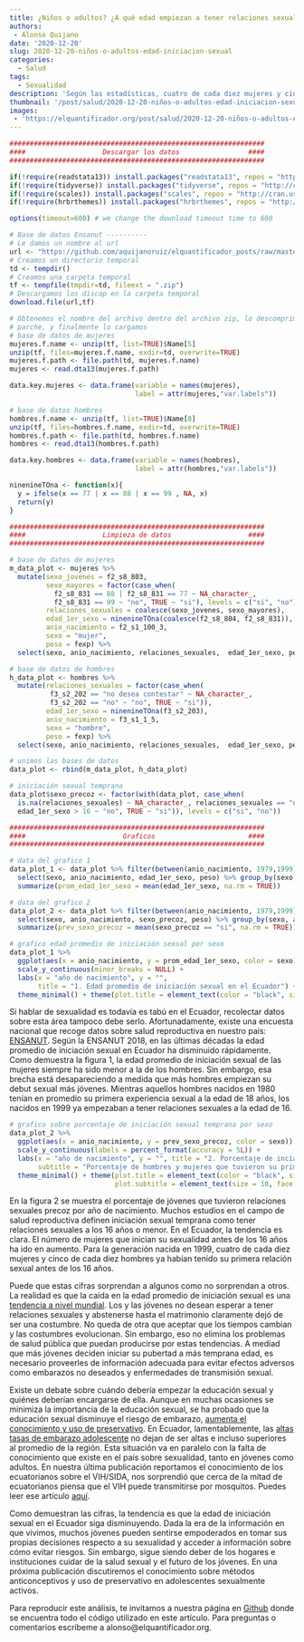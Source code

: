 ```yaml
---
title: ¿Niños o adultos? ¿A qué edad empiezan a tener relaciones sexuales los ecuatorianos?
authors:
 - Alonso Quijano
date: '2020-12-20'
slug: 2020-12-20-niños-o-adultos-edad-iniciacion-sexual
categories:
  - Salud
tags:
  - Sexualidad
description: 'Según las estadísticas, cuatro de cada diez mujeres y cinco de cada diez hombres tienen su primera relación sexual antes de los 16 años. La edad promedio de iniciación sexual de los hombres ha disminuido de 18 a 16 años de edad en las últimas décadas. La tendencia es que la edad de iniciación sexual en el Ecuador siga disminuyendo.'
thumbnail: '/post/salud/2020-12-20-niños-o-adultos-edad-iniciacion-sexual.jpg'
images: 
 - 'https://elquantificador.org/post/salud/2020-12-20-niños-o-adultos-edad-iniciacion-sexual.jpg'
---
```


```r
###############################################################
####                   Descargar los datos                 ####
###############################################################

if(!require(readstata13)) install.packages("readstata13", repos = "http://cran.us.r-project.org")
if(!require(tidyverse)) install.packages("tidyverse", repos = "http://cran.us.r-project.org")
if(!require(scales)) install.packages("scales", repos = "http://cran.us.r-project.org")
if(!require(hrbrthemes)) install.packages("hrbrthemes", repos = "http://cran.us.r-project.org")

options(timeout=600) # we change the download timeout time to 600

# Base de datos Ensanut ----------
# Le damos un nombre al url
url <- "https://github.com/aquijanoruiz/elquantificador_posts/raw/master/databases/salud/BDD_ENSANUT_2018_STATA_.zip"
# Creamos un directorio temporal
td <- tempdir()
# Creamos una carpeta temporal
tf <- tempfile(tmpdir=td, fileext = ".zip")
# Descargamos los discap en la carpeta temporal
download.file(url,tf)

# Obtenemos el nombre del archivo dentro del archivo zip, lo descomprimimos (unzip), obtenemos el nombre del 
# parche, y finalmente lo cargamos
# base de datos de mujeres
mujeres.f.name <- unzip(tf, list=TRUE)$Name[5] 
unzip(tf, files=mujeres.f.name, exdir=td, overwrite=TRUE)
mujeres.f.path <- file.path(td, mujeres.f.name)
mujeres <- read.dta13(mujeres.f.path)

data.key.mujeres <- data.frame(variable = names(mujeres), 
                               label = attr(mujeres,"var.labels"))

# base de datos hombres
hombres.f.name <- unzip(tf, list=TRUE)$Name[8] 
unzip(tf, files=hombres.f.name, exdir=td, overwrite=TRUE)
hombres.f.path <- file.path(td, hombres.f.name)
hombres <- read.dta13(hombres.f.path)

data.key.hombres <- data.frame(variable = names(hombres), 
                               label = attr(hombres,"var.labels"))

ninenineTOna <- function(x){ 
  y = ifelse(x == 77 | x == 88 | x == 99 , NA, x)
  return(y)
}

###############################################################
####                   Limpieza de datos                   ####
###############################################################

# base de datos de mujeres
m_data_plot <- mujeres %>% 
  mutate(sexo_jovenes = f2_s8_803,
         sexo_mayores = factor(case_when(
           f2_s8_831 == 88 | f2_s8_831 == 77 ~ NA_character_,
           f2_s8_831 == 99 ~ "no", TRUE ~ "si"), levels = c("si", "no")),
         relaciones_sexuales = coalesce(sexo_jovenes, sexo_mayores),
         edad_1er_sexo = ninenineTOna(coalesce(f2_s8_804, f2_s8_831)),
         anio_nacimiento = f2_s1_100_3,
         sexo = "mujer",
         peso = fexp) %>%
  select(sexo, anio_nacimiento, relaciones_sexuales,  edad_1er_sexo, peso)

# base de datos de hombres
h_data_plot <- hombres %>% 
  mutate(relaciones_sexuales = factor(case_when(
          f3_s2_202 == "no desea contestar" ~ NA_character_,
          f3_s2_202 == "no" ~ "no", TRUE ~ "si")),
         edad_1er_sexo = ninenineTOna(f3_s2_203),
         anio_nacimiento = f3_s1_1_5,
         sexo = "hombre",
         peso = fexp) %>% 
  select(sexo, anio_nacimiento, relaciones_sexuales,  edad_1er_sexo, peso)

# unimos las bases de datos
data_plot <- rbind(m_data_plot, h_data_plot)

# iniciación sexual temprana
data_plot$sexo_precoz <- factor(with(data_plot, case_when(
  is.na(relaciones_sexuales) ~ NA_character_, relaciones_sexuales == "no" ~ "no", 
  edad_1er_sexo > 16 ~ "no", TRUE ~ "si")), levels = c("si", "no"))

###############################################################
####                        Graficos                       ####
###############################################################

# data del grafico 1
data_plot_1 <- data_plot %>% filter(between(anio_nacimiento, 1979,1999)) %>% 
  select(sexo, anio_nacimiento, edad_1er_sexo, peso) %>% group_by(sexo, anio_nacimiento) %>%
  summarize(prom_edad_1er_sexo = mean(edad_1er_sexo, na.rm = TRUE)) 

# data del grafico 2
data_plot_2 <- data_plot %>% filter(between(anio_nacimiento, 1979,1999)) %>% 
  select(sexo, anio_nacimiento, sexo_precoz, peso) %>% group_by(sexo, anio_nacimiento) %>%
  summarize(prev_sexo_precoz = mean(sexo_precoz == "si", na.rm = TRUE)) 
```

```r
# grafico edad promedio de iniciación sexual por sexo
data_plot_1 %>%
  ggplot(aes(x = anio_nacimiento, y = prom_edad_1er_sexo, color = sexo)) + geom_line() +
  scale_y_continuous(minor_breaks = NULL) + 
  labs(x = "año de nacimiento", y = "", 
       title = "1. Edad promedio de iniciación sexual en el Ecuador") +
  theme_minimal() + theme(plot.title = element_text(color = "black", size = 14, face = "bold.italic"))
```

Si hablar de sexualidad es todavía es tabú en el Ecuador, recolectar datos sobre esta área tampoco debe serlo. Afortunadamente, existe una encuesta nacional que recoge datos sobre salud reproductiva en nuestro país: [ENSANUT](https://www.ecuadorencifras.gob.ec/salud-salud-reproductiva-y-nutricion/). Según la ENSANUT 2018, en las últimas décadas la edad promedio de iniciación sexual en Ecuador ha disminuido rápidamente. Como demuestra la figura 1, la edad promedio de iniciación sexual de las mujeres siempre ha sido menor a la de los hombres. Sin embargo, esa brecha está desapareciendo a medida que más hombres empiezan su debut sexual más jóvenes. Mientras aquellos hombres nacidos en 1980 tenían en promedio su primera experiencia sexual a la edad de 18 años, los nacidos en 1999 ya empezaban a tener relaciones sexuales a la edad de 16. 

```r
# grafico sobre porcentaje de iniciación sexual temprana por sexo
data_plot_2 %>%
  ggplot(aes(x = anio_nacimiento, y = prev_sexo_precoz, color = sexo)) + geom_line() +
  scale_y_continuous(labels = percent_format(accuracy = 5L)) +
  labs(x = "año de nacimiento", y = "", title = "2. Porcentaje de inciación sexual temprana en el Ecuador", 
       subtitle = "Porcentaje de hombres y mujeres que tuvieron su primera relación a los 16 años o antes") +
  theme_minimal() + theme(plot.title = element_text(color = "black", size = 14, face = "bold.italic"),
                          plot.subtitle = element_text(size = 10, face = "italic"))
```

En la figura 2 se muestra el porcentaje de jóvenes que tuvieron relaciones sexuales precoz por año de nacimiento. Muchos estudios en el campo de salud reproductiva definen iniciación sexual temprana como tener relaciones sexuales a los 16 años o menor. En el Ecuador, la tendencia es clara. El número de mujeres que inician su sexualidad antes de los 16 años ha ido en aumento. Para la generación nacida en 1999, cuatro de cada diez mujeres y cinco de cada diez hombres ya habían tenido su primera relación sexual antes de los 16 años. 

Puede que estas cifras sorprendan a algunos como no sorprendan a otros. La realidad es que la caída en la edad promedio de iniciación sexual es una [tendencia a nivel mundial](https://www.ncbi.nlm.nih.gov/pmc/articles/PMC6785975/). Los y las jóvenes no desean esperar a tener relaciones sexuales y abstenerse hasta el matrimonio claramente dejó de ser una costumbre. No queda de otra que aceptar que los tiempos cambian y las costumbres evolucionan. Sin embargo, eso no elimina los problemas de salud pública que puedan producirse por estas tendencias. A mediad que más jóvenes deciden iniciar su pubertad a más temprana edad, es necesario proveerles de información adecuada para evitar efectos adversos como embarazos no deseados y enfermedades de transmisión sexual. 

Existe un debate sobre cuándo debería empezar la educación sexual y quiénes deberían encargarse de ella. Aunque en muchas ocasiones se minimiza la importancia de la educación sexual, se ha probado que la educación sexual disminuye el riesgo de embarazo, [aumenta el conocimiento y uso de preservativo](https://www.sciencedirect.com/science/article/abs/pii/S1054139X04001673). En Ecuador, lamentablemente, las [altas tasas de embarazo adolescente](https://www.unicef.org/lac/informes/acelerar-el-progreso-hacia-la-reducci%C3%B3n-del-embarazo-adolescente-en-am%C3%A9rica-latina-y-el) no dejan de ser altas e incluso superiores al promedio de la región. Esta situación va en paralelo con la falta de conocimiento que existe en el país sobre sexualidad, tanto en jóvenes como adultos. En nuestra última publicación reportamos el conocimiento de los ecuatorianos sobre el VIH/SIDA, nos sorprendió que cerca de la mitad de ecuatorianos piensa que el VIH puede transmitirse por mosquitos. Puedes leer ese artículo [aquí](https://elquantificador.org/post/valores/post/valores/2020-12-06-mitos-sobre-contagio-vih/). 

Como demuestran las cifras, la tendencia es que la edad de iniciación sexual en el Ecuador siga disminuyendo. Dada la era de la información en que vivimos, muchos jóvenes pueden sentirse empoderados en tomar sus propias decisiones respecto a su sexualidad y acceder a información sobre cómo evitar riesgos. Sin embargo, sigue siendo deber de los hogares e instituciones cuidar de la salud sexual y el futuro de los jóvenes. En una próxima publicación discutiremos el conocimiento sobre métodos anticonceptivos y uso de preservativo en adolescentes sexualmente activos.

Para reproducir este análisis, te invitamos a nuestra página en [Github](https://github.com/aquijanoruiz/elquantificador_posts/blob/master/salud/2020-12-20-ninos-o-adultos-edad-iniciacion-sexual/2020-12-20-ninos-o-adultos-edad-iniciacion-sexual.R) donde se encuentra todo el código utilizado en este artículo. Para preguntas o comentarios escríbeme a alonso@elquantificador.org.